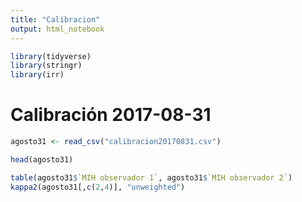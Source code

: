 ```yaml
---
title: "Calibracion"
output: html_notebook
---
```

```r
library(tidyverse)
library(stringr)
library(irr)
```


# Calibración 2017-08-31

```r
agosto31 <- read_csv("calibracion20170831.csv")

head(agosto31)
```

```r
table(agosto31$`MIH observador 1`, agosto31$`MIH observador 2`)
kappa2(agosto31[,c(2,4)], "unweighted")
```

